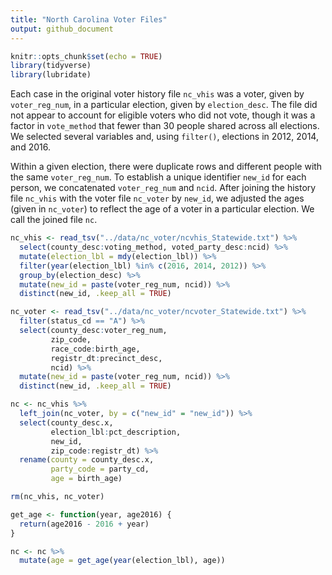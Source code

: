 ```yaml
---
title: "North Carolina Voter Files"
output: github_document
---
```


```r
knitr::opts_chunk$set(echo = TRUE)
library(tidyverse)
library(lubridate)
```

Each case in the original voter history file `nc_vhis` was a voter, given by `voter_reg_num`, in a particular election, given by `election_desc`. The file did not appear to account for eligible voters who did not vote, though it was a factor in `vote_method` that fewer than 30 people shared across all elections. We selected several variables and, using `filter()`, elections in 2012, 2014, and 2016.

Within a given election, there were duplicate rows and different people with the same `voter_reg_num`. To establish a unique identifier `new_id` for each person, we concatenated `voter_reg_num` and `ncid`. After joining the history file `nc_vhis` with the voter file `nc_voter` by `new_id`, we adjusted the ages (given in `nc_voter`) to reflect the age of a voter in a particular election. We call the joined file `nc`.

```r
nc_vhis <- read_tsv("../data/nc_voter/ncvhis_Statewide.txt") %>%
  select(county_desc:voting_method, voted_party_desc:ncid) %>%
  mutate(election_lbl = mdy(election_lbl)) %>%
  filter(year(election_lbl) %in% c(2016, 2014, 2012)) %>%
  group_by(election_desc) %>%
  mutate(new_id = paste(voter_reg_num, ncid)) %>%
  distinct(new_id, .keep_all = TRUE)

nc_voter <- read_tsv("../data/nc_voter/ncvoter_Statewide.txt") %>%
  filter(status_cd == "A") %>%
  select(county_desc:voter_reg_num,
         zip_code,
         race_code:birth_age,
         registr_dt:precinct_desc,
         ncid) %>%
  mutate(new_id = paste(voter_reg_num, ncid)) %>%
  distinct(new_id, .keep_all = TRUE)

nc <- nc_vhis %>%
  left_join(nc_voter, by = c("new_id" = "new_id")) %>%
  select(county_desc.x,
         election_lbl:pct_description,
         new_id,
         zip_code:registr_dt) %>%
  rename(county = county_desc.x,
         party_code = party_cd,
         age = birth_age)

rm(nc_vhis, nc_voter)

get_age <- function(year, age2016) {
  return(age2016 - 2016 + year)
}

nc <- nc %>%
  mutate(age = get_age(year(election_lbl), age))
```

